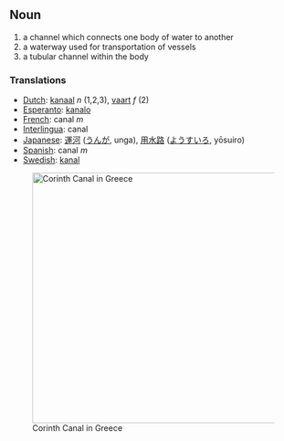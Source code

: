 == Noun ==
# a channel which connects one body of water to another
# a waterway used for transportation of vessels
# a tubular channel within the body

===  Translations ===
*[[Dutch]]: [[kanaal]] ''n'' (1,2,3), [[vaart]] ''f'' (2)
*[[Esperanto]]: [[kanalo]]
*[[French]]: canal ''m''
*[[Interlingua]]: canal
*[[Japanese]]: [[運河]] ([[うんが]], unga), [[用水路]] ([[ようすいろ]], yōsuiro)
*[[Spanish]]: canal ''m''
*[[Swedish]]: [[kanal]]

[[Image:Corinth_Canal.jpg|center|439px|thumb|Corinth Canal in Greece]]